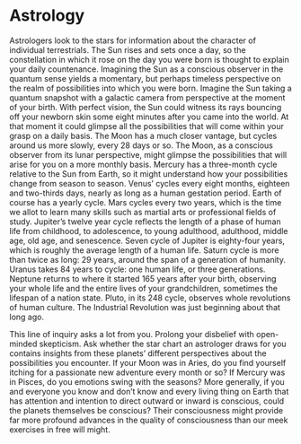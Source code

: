 # Astrology

Astrologers look to the stars for information about the character of individual terrestrials. The Sun rises and sets once a day, so the constellation in which it rose on the day you were born is thought to explain your daily countenance. Imagining the Sun as a conscious observer in the quantum sense yields a momentary, but perhaps timeless perspective on the realm of possibilities into which you were born. Imagine the Sun taking a quantum snapshot with a galactic camera from perspective at the moment of your birth. With perfect vision, the Sun could witness its rays bouncing off your newborn skin some eight minutes after you came into the world. At that moment it could glimpse all the possibilities that will come within your grasp on a daily basis. The Moon has a much closer vantage, but cycles around us more slowly, every 28 days or so. The Moon, as a conscious observer from its lunar perspective, might glimpse the possibilities that will arise for you on a more monthly basis. Mercury has a three-month cycle relative to the Sun from Earth, so it might understand how your possibilities change from season to season. Venus’ cycles every eight months, eighteen and two-thirds days, nearly as long as a human gestation period. Earth of course has a yearly cycle. Mars cycles every two years, which is the time we allot to learn many skills such as martial arts or professional fields of study. Jupiter’s twelve year cycle reflects the length of a phase of human life from childhood, to adolescence, to young adulthood, adulthood, middle age, old age, and senescence. Seven cycle of Jupiter is eighty-four years, which is roughly the average length of a human life. Saturn cycle is more than twice as long: 29 years, around the span of a generation of humanity. Uranus takes 84 years to cycle: one human life, or three generations. Neptune returns to where it started 165 years after your birth, observing your whole life and the entire lives of your grandchildren, sometimes the lifespan of a nation state. Pluto, in its 248 cycle, observes  whole revolutions of human culture. The Industrial Revolution was just beginning about that long ago.

This line of inquiry asks a lot from you. Prolong your disbelief with open-minded skepticism. Ask whether the star chart an astrologer draws for you contains insights from these planets’ different perspectives about the possibilities you encounter. If your Moon was in Aries, do you find yourself itching for a passionate new adventure every month or so? If Mercury was in Pisces, do you emotions swing with the seasons? More generally, if you and everyone you know and don’t know and every living thing on Earth that has attention and intention to direct outward or inward is conscious, could the planets themselves be conscious? Their consciousness might provide far more profound advances in the quality of consciousness than our meek exercises in free will might.